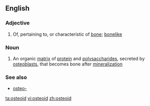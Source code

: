 ==English==

===Adjective===
{{en-adj}}

# Of, pertaining to, or characteristic of [[bone]]; [[bonelike]]

===Noun===
{{wikipedia}}
{{en-noun}}

# An organic [[matrix]] of [[protein]] and [[polysaccharide]]s, secreted by [[osteoblast]]s, that becomes bone after [[mineralization]]

===See also===
*[[osteo-]]

[[ta:osteoid]]
[[vi:osteoid]]
[[zh:osteoid]]